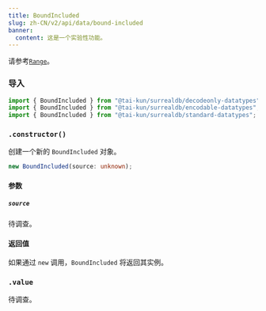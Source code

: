 ```yaml
---
title: BoundIncluded
slug: zh-CN/v2/api/data/bound-included
banner:
  content: 这是一个实验性功能。
---
```



请参考[`Range`](/v2/api/data/range)。

### 导入

```ts
import { BoundIncluded } from "@tai-kun/surrealdb/decodeonly-datatypes";
import { BoundIncluded } from "@tai-kun/surrealdb/encodable-datatypes";
import { BoundIncluded } from "@tai-kun/surrealdb/standard-datatypes";
```

### `.constructor()`

创建一个新的 `BoundIncluded` 对象。

```ts
new BoundIncluded(source: unknown);
```

#### 参数

##### `source`

待调查。

#### 返回值

如果通过 `new` 调用，`BoundIncluded` 将返回其实例。

### `.value` <Badge variant="instance" /><Badge variant="property" /><Badge variant="decodeonly" />

待调查。
